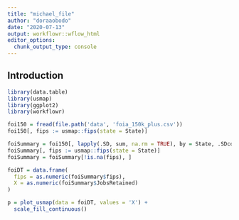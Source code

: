```yaml
---
title: "michael_file"
author: "doraaobodo"
date: "2020-07-13"
output: workflowr::wflow_html
editor_options:
  chunk_output_type: console
---
```


## Introduction

```r
library(data.table)
library(usmap)
library(ggplot2)
library(workflowr)
```

```r
foi150 = fread(file.path('data', 'foia_150k_plus.csv'))
foi150[, fips := usmap::fips(state = State)]

foiSummary = foi150[, lapply(.SD, sum, na.rm = TRUE), by = State, .SDcols = c('JobsRetained')]
foiSummary[, fips := usmap::fips(state = State)]
foiSummary = foiSummary[!is.na(fips), ]

foiDT = data.frame(
  fips = as.numeric(foiSummary$fips),
  X = as.numeric(foiSummary$JobsRetained)
)

```

```r

p = plot_usmap(data = foiDT, values = 'X') +
  scale_fill_continuous()

```

